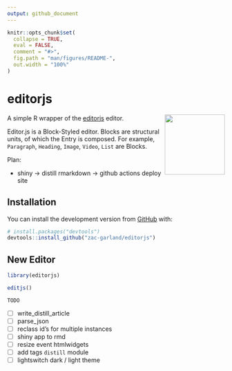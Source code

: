 ```yaml
---
output: github_document
---
```


<!-- README.md is generated from README.Rmd. Please edit that file -->

```r
knitr::opts_chunk$set(
  collapse = TRUE,
  eval = FALSE,
  comment = "#>",
  fig.path = "man/figures/README-",
  out.width = "100%"
)
```

# editorjs
<img src='man/figures/logo.svg' align="right" height="139" />

A simple R wrapper of the [editorjs](https://github.com/codex-team/editor.js) editor.


Editor.js is a Block-Styled editor. Blocks are structural units, of which the Entry is composed.
For example, `Paragraph`, `Heading`, `Image`, `Video`, `List` are Blocks.


Plan:

- shiny -> distill rmarkdown -> github actions deploy site

## Installation

You can install the development version from [GitHub](https://github.com/) with:

```r
# install.packages("devtools")
devtools::install_github("zac-garland/editorjs")
```
## New Editor

```r
library(editorjs)

editjs()

```

`TODO`

- [ ] write_distill_article
- [ ] parse_json
- [ ] reclass id's for multiple instances
- [ ] shiny app to rmd
- [ ] resize event htmlwidgets
- [ ] add tags `distill` module
- [ ] lightswitch dark / light theme

